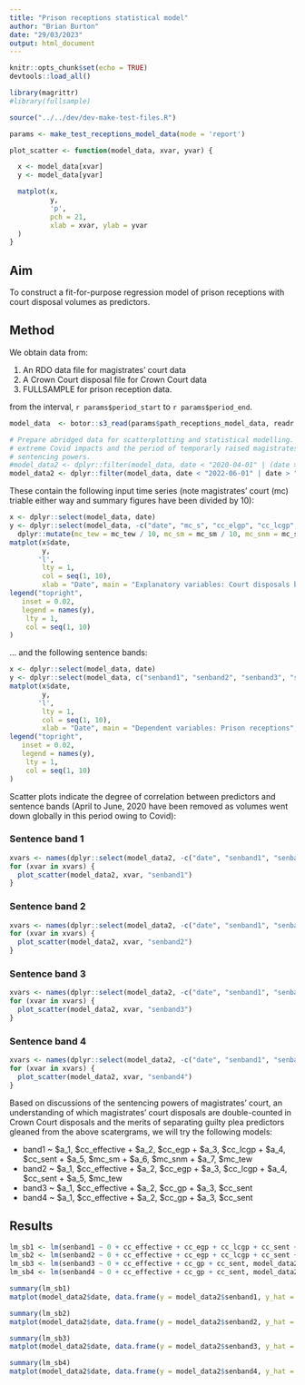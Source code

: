 ```yaml
---
title: "Prison receptions statistical model"
author: "Brian Burton"
date: "29/03/2023"
output: html_document
---
```


```r
knitr::opts_chunk$set(echo = TRUE)
devtools::load_all()
```

```r
library(magrittr)
#library(fullsample)

source("../../dev/dev-make-test-files.R")

params <- make_test_receptions_model_data(mode = 'report')

plot_scatter <- function(model_data, xvar, yvar) {

  x <- model_data[xvar]
  y <- model_data[yvar]

  matplot(x,
          y,
          'p',
          pch = 21,
          xlab = xvar, ylab = yvar
  )
}
```


## Aim

To construct a fit-for-purpose regression model of prison receptions with
court disposal volumes as predictors.

## Method

We obtain data from:

1. An RDO data file for magistrates' court data
2. A Crown Court disposal file for Crown Court data
3. FULLSAMPLE for prison reception data.

from the interval, `r params$period_start` to `r params$period_end`.

```r
model_data  <- botor::s3_read(params$path_receptions_model_data, readr::read_csv)

# Prepare abridged data for scatterplotting and statistical modelling. We avoid
# extreme Covid impacts and the period of temporarly raised magistrates'
# sentencing powers.
#model_data2 <- dplyr::filter(model_data, date < "2020-04-01" | (date > "2020-06-01" & date < "2022-06-01") | date > "2023-03-31")
model_data2 <- dplyr::filter(model_data, date < "2022-06-01" | date > "2023-03-31")
```

These contain the following input time series (note magistrates' court (mc)
triable either way and summary figures have been divided by 10):

```r
x <- dplyr::select(model_data, date)
y <- dplyr::select(model_data, -c("date", "mc_s", "cc_elgp", "cc_lcgp", "cc_gp", "senband1", "senband2", "senband3", "senband4")) %>%
  dplyr::mutate(mc_tew = mc_tew / 10, mc_sm = mc_sm / 10, mc_snm = mc_snm / 10)
matplot(x$date,
        y,
       'l',
        lty = 1,
        col = seq(1, 10),
        xlab = "Date", main = "Explanatory variables: Court disposals by route", ylab = expression("Disposals [month"^-1*"]"))
legend("topright",
   inset = 0.02,
   legend = names(y),
    lty = 1,
    col = seq(1, 10)
)
```

... and the following sentence bands:

```r
x <- dplyr::select(model_data, date)
y <- dplyr::select(model_data, c("senband1", "senband2", "senband3", "senband4"))
matplot(x$date,
        y,
       'l',
        lty = 1,
        col = seq(1, 10),
        xlab = "Date", main = "Dependent variables: Prison receptions", ylab = expression("Receptions [month"^-1*"]"))
legend("topright",
   inset = 0.02,
   legend = names(y),
    lty = 1,
    col = seq(1, 10)
)
```

Scatter plots indicate the degree of correlation between predictors and sentence
bands (April to June, 2020 have been removed as volumes went down globally in
this period owing to Covid):

### Sentence band 1

```r

xvars <- names(dplyr::select(model_data2, -c("date", "senband1", "senband2", "senband3", "senband4")))
for (xvar in xvars) {
  plot_scatter(model_data2, xvar, "senband1")
}

```

### Sentence band 2

```r

xvars <- names(dplyr::select(model_data2, -c("date", "senband1", "senband2", "senband3", "senband4")))
for (xvar in xvars) {
  plot_scatter(model_data2, xvar, "senband2")
}

```

### Sentence band 3

```r

xvars <- names(dplyr::select(model_data2, -c("date", "senband1", "senband2", "senband3", "senband4")))
for (xvar in xvars) {
  plot_scatter(model_data2, xvar, "senband3")
}

```

### Sentence band 4

```r

xvars <- names(dplyr::select(model_data2, -c("date", "senband1", "senband2", "senband3", "senband4")))
for (xvar in xvars) {
  plot_scatter(model_data2, xvar, "senband4")
}

```

Based on discussions of the sentencing powers of magistrates' court, an
understanding of which magistrates' court disposals are double-counted in Crown
Court disposals and the merits of separating guilty plea predictors gleaned from
the above scatergrams, we will try the following models:

* band1 ~ $a_1\, $cc_effective + $a_2\, $cc_egp + $a_3\, $cc_lcgp + $a_4\, $cc_sent + $a_5\, $mc_sm + $a_6\, $mc_snm + $a_7\, $mc_tew
* band2 ~ $a_1\, $cc_effective + $a_2\, $cc_egp + $a_3\, $cc_lcgp + $a_4\, $cc_sent + $a_5\, $mc_tew
* band3 ~ $a_1\, $cc_effective + $a_2\, $cc_gp + $a_3\, $cc_sent
* band4 ~ $a_1\, $cc_effective + $a_2\, $cc_gp + $a_3\, $cc_sent


## Results

```r
lm_sb1 <- lm(senband1 ~ 0 + cc_effective + cc_egp + cc_lcgp + cc_sent + mc_sm + mc_snm + mc_tew, model_data2)
lm_sb2 <- lm(senband2 ~ 0 + cc_effective + cc_egp + cc_lcgp + cc_sent + mc_tew, model_data2)
lm_sb3 <- lm(senband3 ~ 0 + cc_effective + cc_gp + cc_sent, model_data2)
lm_sb4 <- lm(senband4 ~ 0 + cc_effective + cc_gp + cc_sent, model_data2)

summary(lm_sb1)
matplot(model_data2$date, data.frame(y = model_data2$senband1, y_hat = lm_sb1$fitted.values), type="l", main = "Model fit: Sentence band 1", xlab = "Date", ylab = expression("Volume [month"^-1*"]"))

summary(lm_sb2)
matplot(model_data2$date, data.frame(y = model_data2$senband2, y_hat = lm_sb2$fitted.values), type="l", main = "Model fit: Sentence band 2", xlab = "Date", ylab = expression("Volume [month"^-1*"]"))

summary(lm_sb3)
matplot(model_data2$date, data.frame(y = model_data2$senband3, y_hat = lm_sb3$fitted.values), type="l", main = "Model fit: Sentence band 3", xlab = "Date", ylab = expression("Volume [month"^-1*"]"))

summary(lm_sb4)
matplot(model_data2$date, data.frame(y = model_data2$senband4, y_hat = lm_sb4$fitted.values), type="l", main = "Model fit: Sentence band 4", xlab = "Date", ylab = expression("Volume [month"^-1*"]"))
```

